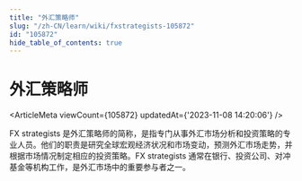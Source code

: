 ```yaml
---
title: "外汇策略师"
slug: "/zh-CN/learn/wiki/fxstrategists-105872"
id: "105872"
hide_table_of_contents: true
---
```



<Breadcrumbs current="外汇策略师" />

# 外汇策略师

<ArticleMeta viewCount={105872} updatedAt={'2023-11-08 14:20:06'} />
<div className='border-solid border-b border-t-0 my-4 border-[var(--ifm-color-gray-300)]' />

FX strategists 是外汇策略师的简称，是指专门从事外汇市场分析和投资策略的专业人员。他们的职责是研究全球宏观经济状况和市场变动，预测外汇市场走势，并根据市场情况制定相应的投资策略。FX strategists 通常在银行、投资公司、对冲基金等机构工作，是外汇市场中的重要参与者之一。
